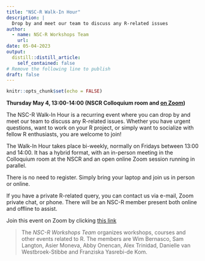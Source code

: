 ```yaml
---
title: "NSC-R Walk-In Hour"
description: |
  Drop by and meet our team to discuss any R-related issues  
author:
  - name: NSC-R Workshops Team
    url: 
date: 05-04-2023
output:
  distill::distill_article:
    self_contained: false
# Remove the following line to publish
draft: false
---
```



```r
knitr::opts_chunk$set(echo = FALSE)
```

**Thursday May 4, 13:00-14:00 (NSCR Colloquium room and [on Zoom](https://us02web.zoom.us/j/82722876130?pwd=L0c1Z0FGU2xabFhGV20zVWxTUW9hUT09))**

The NSC-R Walk-In Hour is a recurring event where you can drop by and meet our team to discuss any R-related issues. Whether you have urgent questions, want to work on your R project, or simply want to socialize with fellow R enthusiasts, you are welcome to join!

The Walk-In Hour takes place bi-weekly, normally on Fridays between 13:00 and 14:00. It has a hybrid format, with an in-person meeting in the Colloquium room at the NSCR and an open online Zoom session running in parallel. 

There is no need to register. Simply bring your laptop and join us in person or online.

If you have a private R-related query, you can contact us via e-mail, Zoom private chat, or phone. There will be an NSC-R member present both online and offline to assist.

Join this event on Zoom by clicking [this link](https://us02web.zoom.us/j/82722876130?pwd=L0c1Z0FGU2xabFhGV20zVWxTUW9hUT09)


> The *NSC-R Workshops Team* organizes workshops, courses and other events related to R. The members are Wim Bernasco, Sam Langton, Asier Moneva, Abby Onencan, Alex Trinidad, Danielle van Westbroek-Stibbe and Franziska Yasrebi-de Kom. 




